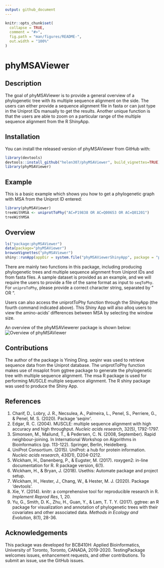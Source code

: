 ```yaml
---
output: github_document
---
```


<!-- README.md is generated from README.Rmd. Please edit that file -->

```r
knitr::opts_chunk$set(
  collapse = TRUE,
  comment = "#>",
  fig.path = "man/figures/README-",
  out.width = "100%"
)
```

# phyMSAViewer 

<!-- badges: start -->
<!-- badges: end -->

## Description
The goal of phyMSAViewer is to provide a general overview of a phylogenetic tree with its multiple sequence alignment on the side. The users can either provide a sequence alignment file in fasta or can just type in the Uniprot IDs manually to get the results. Another unique function is that the users are able to zoom on a particular range of the multiple sequence alignment from the R ShinyApp.

## Installation

You can install the released version of phyMSAViewer from GitHub with:

``` r
library(devtools)
devtools::install_github("helen307/phyMSAViewer", build_vignettes=TRUE)
library(phyMSAViewer)
```

## Example

This is a basic example which shows you how to get a phylogenetic graph with MSA from the Uniprot ID entered:

``` r
library(phyMSAViewer)
treeWithMSA <- uniprotToPhy("AC=P19838 OR AC=Q00653 OR AC=Q01201")
treeWithMSA
```

## Overview

``` r
ls("package:phyMSAViewer")
data(package="phyMSAViewer")
browseVignettes("phyMSAViewer")
shiny::runApp(appDir = system.file("phyMSAViewerShinyApp", package = "phyMSAViewer"),)
```

There are mainly two functions in this package, including producing phylogenetic trees and multiple sequence alignment from Uniprot IDs and from fasta files. A sample dataset is provided as an example, and we will require the users to provide a file of the same format as input to `seqToPhy`. For `uniproToPhy`, please provide a correct character string, separated by " OR ".

Users can also access the uniprotToPhy function through the ShinyApp (the fourth command indicated above). This Shiny App will also alloq users to view the amino-acids' differences between MSA by selecting the window size.

An overview of the phyMSAViewerer package is shown below:
![Overview of phyMSAViewer](man/figures/overview.png)

## Contributions
The author of the package is Yining Ding. seqinr was used to retrieve sequence data from the Uniprot database. The uniprotToPhy function makes use of msaplot from ggtree package to generate the phylogenetic tree with multiple sequence alignment. The msa R package is used for performing MUSCLE multiple sequence alignment. The R shiny package was used to produce the Shiny App.


## References
1. Charif, D., Lobry, J. R., Necsulea, A., Palmeira, L., Penel, S., Perriere, G., & Penel, M. S. (2020). Package ‘seqinr’.
2. Edgar, R. C. (2004). MUSCLE: multiple sequence alignment with high accuracy and high throughput. _Nucleic acids research_, 32(5), 1792-1797.
3. Simonsen, M., Mailund, T., & Pedersen, C. N. (2008, September). Rapid neighbour-joining. In International Workshop on Algorithms in Bioinformatics (pp. 113-122). Springer, Berlin, Heidelberg.
4. UniProt Consortium. (2015). UniProt: a hub for protein information. _Nucleic acids research_, 43(D1), D204-D212.
5. Wickham, H., Danenberg, P., & Eugster, M. (2017). roxygen2: in-line documentation for R. R package version, 6(1).
6. Wickham, H., & Bryan, J. (2018). Usethis: Automate package and project setup.
7. Wickham, H., Hester, J., Chang, W., & Hester, M. J. (2020). Package ‘devtools’.
8. Xie, Y. (2014). knitr: a comprehensive tool for reproducible research in R. _Implement Reprod Res_, 1, 20.
9. Yu, G., Smith, D. K., Zhu, H., Guan, Y., & Lam, T. T. Y. (2017). ggtree: an R package for visualization and annotation of phylogenetic trees with their covariates and other associated data. _Methods in Ecology and Evolution_, 8(1), 28-36.

## Acknowledgements
This package was developed for BCB410H: Applied Bioinformatics, University of Toronto, Toronto, CANADA, 2019-2020. TestingPackage welcomes issues, enhancement requests, and other contributions. To submit an issue, use the GitHub issues.
